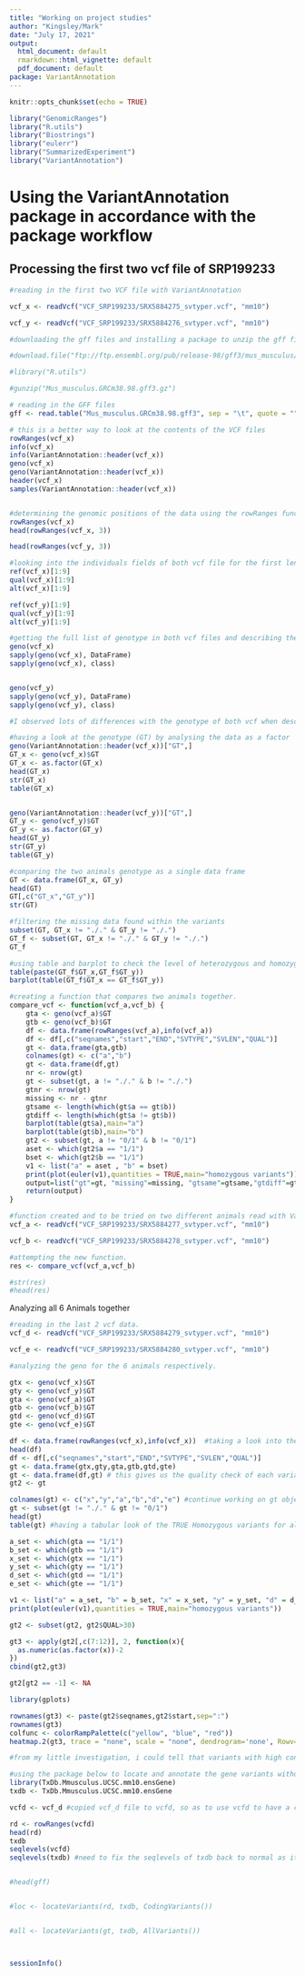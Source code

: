 ```yaml
---
title: "Working on project studies"
author: "Kingsley/Mark"
date: "July 17, 2021"
output:
  html_document: default
  rmarkdown::html_vignette: default
  pdf_document: default
package: VariantAnnotation
---
```


```r
knitr::opts_chunk$set(echo = TRUE)

library("GenomicRanges")
library("R.utils")
library("Biostrings")
library("eulerr")
library("SummarizedExperiment")
library("VariantAnnotation")
```

# Using the VariantAnnotation package in accordance with the package workflow

## Processing the first two vcf file of SRP199233

```r
#reading in the first two VCF file with VariantAnnotation

vcf_x <- readVcf("VCF_SRP199233/SRX5884275_svtyper.vcf", "mm10")

vcf_y <- readVcf("VCF_SRP199233/SRX5884276_svtyper.vcf", "mm10")
```

```r
#downloading the gff files and installing a package to unzip the gff file.

#download.file("ftp://ftp.ensembl.org/pub/release-98/gff3/mus_musculus/Mus_musculus.GRCm38.98.gff3.gz",destfile = "Mus_musculus.GRCm38.98.gff3.gz")

#library("R.utils")

#gunzip("Mus_musculus.GRCm38.98.gff3.gz")

```

```r
# reading in the GFF files
gff <- read.table("Mus_musculus.GRCm38.98.gff3", sep = "\t", quote = "")
```

```r

# this is a better way to look at the contents of the VCF files
rowRanges(vcf_x)
info(vcf_x)
info(VariantAnnotation::header(vcf_x))
geno(vcf_x)
geno(VariantAnnotation::header(vcf_x))
header(vcf_x)
samples(VariantAnnotation::header(vcf_x))


#determining the genomic positions of the data using the rowRanges function which contains information from the CHROM, POS and ID fields of the Vcf files.
rowRanges(vcf_x)
head(rowRanges(vcf_x, 3))

head(rowRanges(vcf_y, 3))
```

```r
#looking into the individuals fields of both vcf file for the first length 9
ref(vcf_x)[1:9]
qual(vcf_x)[1:9]
alt(vcf_x)[1:9]

ref(vcf_y)[1:9]
qual(vcf_y)[1:9]
alt(vcf_y)[1:9]
```

```r
#getting the full list of genotype in both vcf files and describing them in `FORMAT` fields as dataframe and class
geno(vcf_x)
sapply(geno(vcf_x), DataFrame)
sapply(geno(vcf_x), class)


geno(vcf_y)
sapply(geno(vcf_y), DataFrame)
sapply(geno(vcf_y), class)

#I observed lots of differences with the genotype of both vcf when described in dataframe formats
```

```r
#having a look at the genotype (GT) by analysing the data as a factor 
geno(VariantAnnotation::header(vcf_x))["GT",]
GT_x <- geno(vcf_x)$GT
GT_x <- as.factor(GT_x)
head(GT_x)
str(GT_x)
table(GT_x)


geno(VariantAnnotation::header(vcf_y))["GT",]
GT_y <- geno(vcf_y)$GT
GT_y <- as.factor(GT_y)
head(GT_y)
str(GT_y)
table(GT_y)
```

```r
#comparing the two animals genotype as a single data frame 
GT <- data.frame(GT_x, GT_y)
head(GT)
GT[,c("GT_x","GT_y")]
str(GT)

#filtering the missing data found within the variants
subset(GT, GT_x != "./." & GT_y != "./.")
GT_f <- subset(GT, GT_x != "./." & GT_y != "./.")
GT_f

#using table and barplot to check the level of heterozygous and homozygous found within the two animals
table(paste(GT_f$GT_x,GT_f$GT_y))
barplot(table(GT_f$GT_x == GT_f$GT_y))
```


```r
#creating a function that compares two animals together.
compare_vcf <- function(vcf_a,vcf_b) {
    gta <- geno(vcf_a)$GT
    gtb <- geno(vcf_b)$GT
    df <- data.frame(rowRanges(vcf_a),info(vcf_a))
    df <- df[,c("seqnames","start","END","SVTYPE","SVLEN","QUAL")]
    gt <- data.frame(gta,gtb)
    colnames(gt) <- c("a","b")
    gt <- data.frame(df,gt)
    nr <- nrow(gt)
    gt <- subset(gt, a != "./." & b != "./.")
    gtnr <- nrow(gt)
    missing <- nr - gtnr
    gtsame <- length(which(gt$a == gt$b))
    gtdiff <- length(which(gt$a != gt$b))
    barplot(table(gt$a),main="a")
    barplot(table(gt$b),main="b")
    gt2 <- subset(gt, a != "0/1" & b != "0/1")
    aset <- which(gt2$a == "1/1")
    bset <- which(gt2$b == "1/1")
    v1 <- list("a" = aset , "b" = bset)
    print(plot(euler(v1),quantities = TRUE,main="homozygous variants"))
    output=list("gt"=gt, "missing"=missing, "gtsame"=gtsame,"gtdiff"=gtdiff)
    return(output)
}

#function created and to be tried on two different animals read with VariantAnnotation package.
vcf_a <- readVcf("VCF_SRP199233/SRX5884277_svtyper.vcf", "mm10")

vcf_b <- readVcf("VCF_SRP199233/SRX5884278_svtyper.vcf", "mm10")

#attempting the new function.
res <- compare_vcf(vcf_a,vcf_b)

#str(res)
#head(res)
```

Analyzing all 6 Animals together 
```r
#reading in the last 2 vcf data.
vcf_d <- readVcf("VCF_SRP199233/SRX5884279_svtyper.vcf", "mm10")

vcf_e <- readVcf("VCF_SRP199233/SRX5884280_svtyper.vcf", "mm10")

#analyzing the geno for the 6 animals respectively.

gtx <- geno(vcf_x)$GT
gty <- geno(vcf_y)$GT
gta <- geno(vcf_a)$GT
gtb <- geno(vcf_b)$GT
gtd <- geno(vcf_d)$GT
gte <- geno(vcf_e)$GT

df <- data.frame(rowRanges(vcf_x),info(vcf_x))  #taking a look into the content for one of the vcf file.
head(df)
df <- df[,c("seqnames","start","END","SVTYPE","SVLEN","QUAL")]
gt <- data.frame(gtx,gty,gta,gtb,gtd,gte)
gt <- data.frame(df,gt) # this gives us the quality check of each variants for the 6 animals and from here i will need to copy objects gt into gt2 and then subset gt2 for the variants with highest confidence using the QUAL which should be > 30.
gt2 <- gt

colnames(gt) <- c("x","y","a","b","d","e") #continue working on gt objects to get the true Homozygous variants for all animals and visualize it on a venn diagram
gt <- subset(gt != "./." & gt != "0/1")
head(gt)
table(gt) #having a tabular look of the TRUE Homozygous variants for all 6 animals.

a_set <- which(gta == "1/1")
b_set <- which(gtb == "1/1")
x_set <- which(gtx == "1/1")
y_set <- which(gty == "1/1")
d_set <- which(gtd == "1/1")
e_set <- which(gte == "1/1")

v1 <- list("a" = a_set, "b" = b_set, "x" = x_set, "y" = y_set, "d" = d_set, "e" = e_set)
print(plot(euler(v1),quantities = TRUE,main="homozygous variants"))


```

```r
gt2 <- subset(gt2, gt2$QUAL>30)

gt3 <- apply(gt2[,c(7:12)], 2, function(x){
  as.numeric(as.factor(x))-2
})
cbind(gt2,gt3)

gt2[gt2 == -1] <- NA

library(gplots)

rownames(gt3) <- paste(gt2$seqnames,gt2$start,sep=":")
rownames(gt3)
colfunc <- colorRampPalette(c("yellow", "blue", "red"))
heatmap.2(gt3, trace = "none", scale = "none", dendrogram='none', Rowv=FALSE, Colv=FALSE, col=colfunc(25), margins = c(5,10), cexRow=.8, cexCol=.9,  main="Genetic Variation")

#from my little investigation, i could tell that variants with high confidence can only be identify through there quality check
```

```r
#using the package below to locate and annotate the gene variants without necessary needing the gff file at the moment
library(TxDb.Mmusculus.UCSC.mm10.ensGene)
txdb <- TxDb.Mmusculus.UCSC.mm10.ensGene

vcfd <- vcf_d #copied vcf_d file to vcfd, so as to use vcfd to have a clear look into how to annotate and locate the gene variants without altering the vcf_d files.

rd <- rowRanges(vcfd)
head(rd)
txdb
seqlevels(vcfd)
seqlevels(txdb) #need to fix the seqlevels of txdb back to normal as it should be.


#head(gff)


#loc <- locateVariants(rd, txdb, CodingVariants())


#all <- locateVariants(gt, txdb, AllVariants())




```


```r
sessionInfo()
```



